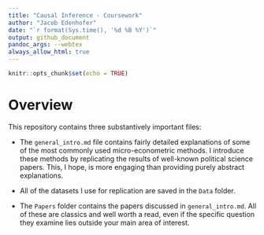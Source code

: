 ```yaml
---
title: "Causal Inference - Coursework"
author: "Jacob Edenhofer"
date: "`r format(Sys.time(), '%d %B %Y')`"
output: github_document
pandoc_args: --webtex
always_allow_html: true
---
```


```r
knitr::opts_chunk$set(echo = TRUE)
```



# Overview 

This repository contains three substantively important files: 

+ The `general_intro.md` file contains fairly detailed explanations of some of the most commonly used micro-econometric methods. I introduce these methods by replicating the results of well-known political science papers. This, I hope, is more engaging than providing purely abstract explanations. 

+ All of the datasets I use for replication are saved in the `Data` folder.

+ The `Papers` folder contains the papers discussed in `general_intro.md`. All of these are classics and well worth a read, even if the specific question they examine lies outside your main area of interest.


